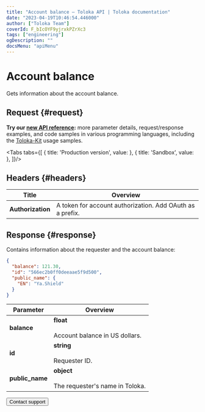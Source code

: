 ```yaml
---
title: "Account balance — Toloka API | Toloka documentation"
date: "2023-04-19T10:46:54.446000"
author: ["Toloka Team"]
coverId: F_bIcOYF9yjrxkPZrXc3
tags: ["engineering"]
ogDescription: ""
docsMenu: "apiMenu"
---
```



# Account balance

<Announce/>

Gets information about the account balance.

## Request {#request}

<Note mode="tip" title="Tip">

**Try our [new API reference](https://toloka.ai/docs/api/api-reference/#tag--requester):** more parameter details, request/response examples, and code samples in various programming languages, including the [Toloka-Kit](/docs/toloka-kit/) usage samples.

</Note>

<Tabs tabs={[
  { title: 'Production version', value: <BalanceList1/> },
  { title: 'Sandbox', value: <BalanceList2/> },
]}/>

## Headers {#headers}

Title | Overview
----- | -----
**Authorization** | A token for account authorization. Add OAuth as a prefix.

## Response {#response}

Contains information about the requester and the account balance:

```json
{
  "balance": 121.30,
  "id": "566ec2b0ff0deeaae5f9d500",
  "public_name": {
    "EN": "Ya.Shield"
  }
}
```

Parameter | Overview
----- | -----
**balance** | **float**<br/><br/>Account balance in US dollars.
**id** | **string**<br/><br/>Requester ID.
**public_name** | **object**<br/><br/>The requester's name in Toloka.

<Button themeColor="light" view="default" size="l" type="link" url="/docs/guide/troubleshooting/support?form-source=api-balance">Contact support</Button>